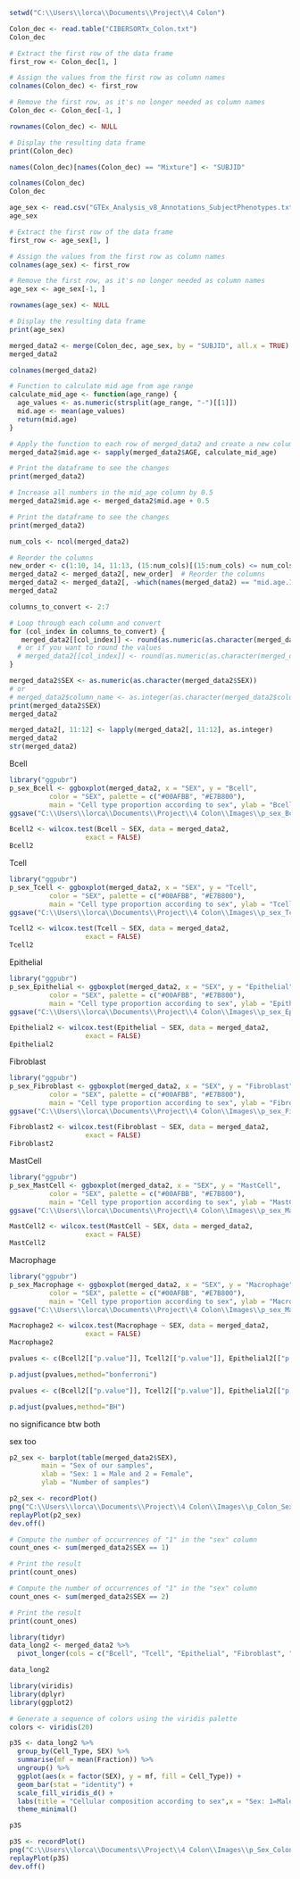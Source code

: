 ```{r}
setwd("C:\\Users\\lorca\\Documents\\Project\\4 Colon")
```


```{r}
Colon_dec <- read.table("CIBERSORTx_Colon.txt")
Colon_dec
```


```{r}
# Extract the first row of the data frame
first_row <- Colon_dec[1, ]

# Assign the values from the first row as column names
colnames(Colon_dec) <- first_row

# Remove the first row, as it's no longer needed as column names
Colon_dec <- Colon_dec[-1, ]

rownames(Colon_dec) <- NULL

# Display the resulting data frame
print(Colon_dec)
```

```{r}
names(Colon_dec)[names(Colon_dec) == "Mixture"] <- "SUBJID"
```



```{r}
colnames(Colon_dec)
Colon_dec
```

```{r}
age_sex <- read.csv("GTEx_Analysis_v8_Annotations_SubjectPhenotypes.txt", header = FALSE, sep = "\t")
age_sex
```

```{r}
# Extract the first row of the data frame
first_row <- age_sex[1, ]

# Assign the values from the first row as column names
colnames(age_sex) <- first_row

# Remove the first row, as it's no longer needed as column names
age_sex <- age_sex[-1, ]

rownames(age_sex) <- NULL

# Display the resulting data frame
print(age_sex)
```

```{r}
merged_data2 <- merge(Colon_dec, age_sex, by = "SUBJID", all.x = TRUE)
merged_data2
```

```{r}
colnames(merged_data2)
```

```{r}

# Function to calculate mid age from age range
calculate_mid_age <- function(age_range) {
  age_values <- as.numeric(strsplit(age_range, "-")[[1]])
  mid.age <- mean(age_values)
  return(mid.age)
}

# Apply the function to each row of merged_data2 and create a new column "mid_age"
merged_data2$mid.age <- sapply(merged_data2$AGE, calculate_mid_age)

# Print the dataframe to see the changes
print(merged_data2)
```

```{r}
# Increase all numbers in the mid_age column by 0.5
merged_data2$mid.age <- merged_data2$mid.age + 0.5

# Print the dataframe to see the changes
print(merged_data2)

```

```{r}
num_cols <- ncol(merged_data2)

# Reorder the columns
new_order <- c(1:10, 14, 11:13, (15:num_cols)[(15:num_cols) <= num_cols])  # Define the new order of columns
merged_data2 <- merged_data2[, new_order]  # Reorder the columns
merged_data2 <- merged_data2[, -which(names(merged_data2) == "mid.age.1")]
merged_data2
```

```{r}
columns_to_convert <- 2:7

# Loop through each column and convert
for (col_index in columns_to_convert) {
   merged_data2[[col_index]] <- round(as.numeric(as.character(merged_data2[[col_index]])), digits = 3)
  # or if you want to round the values
  # merged_data2[[col_index]] <- round(as.numeric(as.character(merged_data2[[col_index]])), digits = 3)
}
```

```{r}
merged_data2$SEX <- as.numeric(as.character(merged_data2$SEX))
# or
# merged_data2$column_name <- as.integer(as.character(merged_data2$column_name))
print(merged_data2$SEX)
merged_data2
```

```{r}
merged_data2[, 11:12] <- lapply(merged_data2[, 11:12], as.integer)
merged_data2
str(merged_data2)
```


Bcell
```{r}
library("ggpubr")
p_sex_Bcell <- ggboxplot(merged_data2, x = "SEX", y = "Bcell", 
          color = "SEX", palette = c("#00AFBB", "#E7B800"),
          main = "Cell type proportion according to sex", ylab = "Bcell", xlab = "SEX")
ggsave("C:\\Users\\lorca\\Documents\\Project\\4 Colon\\Images\\p_sex_Bcell.png", plot = p_sex_Bcell)
```
```{r}
Bcell2 <- wilcox.test(Bcell ~ SEX, data = merged_data2,
                   exact = FALSE)
Bcell2
```


Tcell
```{r}
library("ggpubr")
p_sex_Tcell <- ggboxplot(merged_data2, x = "SEX", y = "Tcell", 
          color = "SEX", palette = c("#00AFBB", "#E7B800"),
          main = "Cell type proportion according to sex", ylab = "Tcell", xlab = "SEX")
ggsave("C:\\Users\\lorca\\Documents\\Project\\4 Colon\\Images\\p_sex_Tcell.png", plot = p_sex_Tcell)
```
```{r}
Tcell2 <- wilcox.test(Tcell ~ SEX, data = merged_data2,
                   exact = FALSE)
Tcell2
```

Epithelial
```{r}
library("ggpubr")
p_sex_Epithelial <- ggboxplot(merged_data2, x = "SEX", y = "Epithelial", 
          color = "SEX", palette = c("#00AFBB", "#E7B800"),
          main = "Cell type proportion according to sex", ylab = "Epithelial", xlab = "SEX")
ggsave("C:\\Users\\lorca\\Documents\\Project\\4 Colon\\Images\\p_sex_Epithelial.png", plot = p_sex_Epithelial)
```
```{r}
Epithelial2 <- wilcox.test(Epithelial ~ SEX, data = merged_data2,
                   exact = FALSE)
Epithelial2
```

Fibroblast
```{r}
library("ggpubr")
p_sex_Fibroblast <- ggboxplot(merged_data2, x = "SEX", y = "Fibroblast", 
          color = "SEX", palette = c("#00AFBB", "#E7B800"),
          main = "Cell type proportion according to sex", ylab = "Fibroblast", xlab = "SEX")
ggsave("C:\\Users\\lorca\\Documents\\Project\\4 Colon\\Images\\p_sex_Fibroblast.png", plot = p_sex_Fibroblast)
```
```{r}
Fibroblast2 <- wilcox.test(Fibroblast ~ SEX, data = merged_data2,
                   exact = FALSE)
Fibroblast2
```

MastCell
```{r}
library("ggpubr")
p_sex_MastCell <- ggboxplot(merged_data2, x = "SEX", y = "MastCell", 
          color = "SEX", palette = c("#00AFBB", "#E7B800"),
          main = "Cell type proportion according to sex", ylab = "MastCell", xlab = "SEX")
ggsave("C:\\Users\\lorca\\Documents\\Project\\4 Colon\\Images\\p_sex_MastCell.png", plot = p_sex_MastCell)
```
```{r}
MastCell2 <- wilcox.test(MastCell ~ SEX, data = merged_data2,
                   exact = FALSE)
MastCell2
```

Macrophage
```{r}
library("ggpubr")
p_sex_Macrophage <- ggboxplot(merged_data2, x = "SEX", y = "Macrophage", 
          color = "SEX", palette = c("#00AFBB", "#E7B800"),
          main = "Cell type proportion according to sex", ylab = "Macrophage", xlab = "SEX")
ggsave("C:\\Users\\lorca\\Documents\\Project\\4 Colon\\Images\\p_sex_Macrophage.png", plot = p_sex_Macrophage)
```
```{r}
Macrophage2 <- wilcox.test(Macrophage ~ SEX, data = merged_data2,
                   exact = FALSE)
Macrophage2
```


```{r}
pvalues <- c(Bcell2[["p.value"]], Tcell2[["p.value"]], Epithelial2[["p.value"]], Fibroblast2[["p.value"]], MastCell2[["p.value"]], Macrophage2[["p.value"]])

p.adjust(pvalues,method="bonferroni")
```

```{r}
pvalues <- c(Bcell2[["p.value"]], Tcell2[["p.value"]], Epithelial2[["p.value"]], Fibroblast2[["p.value"]], MastCell2[["p.value"]], Macrophage2[["p.value"]])

p.adjust(pvalues,method="BH")
```
no significance btw both 


sex too 

```{r}
p2_sex <- barplot(table(merged_data2$SEX), 
        main = "Sex of our samples",
        xlab = "Sex: 1 = Male and 2 = Female",
        ylab = "Number of samples")

p2_sex <- recordPlot()
png("C:\\Users\\lorca\\Documents\\Project\\4 Colon\\Images\\p_Colon_Sex_Nb.png", width = 6, height = 4, units = "in", res = 800)
replayPlot(p2_sex)
dev.off()
```

```{r}
# Compute the number of occurrences of "1" in the "sex" column
count_ones <- sum(merged_data2$SEX == 1)

# Print the result
print(count_ones)
```

```{r}
# Compute the number of occurrences of "1" in the "sex" column
count_ones <- sum(merged_data2$SEX == 2)

# Print the result
print(count_ones)
```


```{r}
library(tidyr)
data_long2 <- merged_data2 %>%
  pivot_longer(cols = c("Bcell", "Tcell", "Epithelial", "Fibroblast", "MastCell", "Macrophage"), names_to = "Cell_Type", values_to = "Fraction")
```

```{r}
data_long2
```



```{r}
library(viridis)
library(dplyr)
library(ggplot2)

# Generate a sequence of colors using the viridis palette
colors <- viridis(20)

p3S <- data_long2 %>%
  group_by(Cell_Type, SEX) %>%
  summarise(mf = mean(Fraction)) %>%
  ungroup() %>%
  ggplot(aes(x = factor(SEX), y = mf, fill = Cell_Type)) +
  geom_bar(stat = "identity") +
  scale_fill_viridis_d() +
  labs(title = "Cellular composition according to sex",x = "Sex: 1=Male and 2=Female", y = "Fraction of Cell Types") +
  theme_minimal() 

p3S

p3S <- recordPlot()
png("C:\\Users\\lorca\\Documents\\Project\\4 Colon\\Images\\p_Sex_Colon_Cell_Comp.png", width = 6, height = 4, units = "in", res = 800)
replayPlot(p3S)
dev.off()
```









